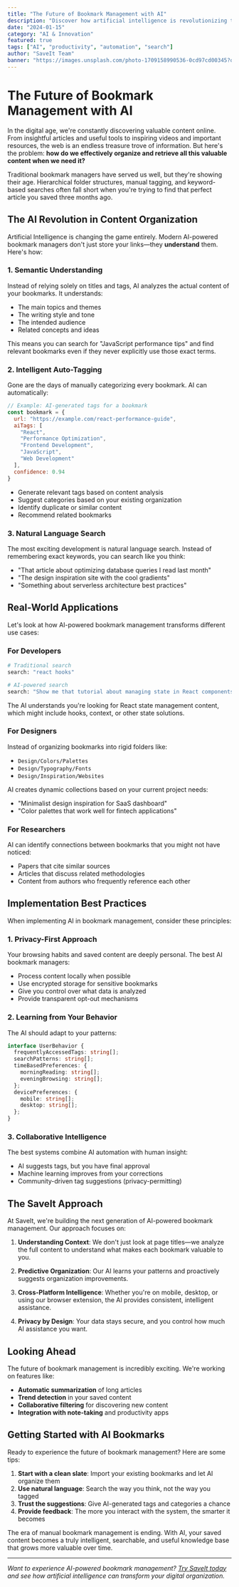 ```yaml
---
title: "The Future of Bookmark Management with AI"
description: "Discover how artificial intelligence is revolutionizing the way we save, organize, and retrieve our digital bookmarks."
date: "2024-01-15"
category: "AI & Innovation"
featured: true
tags: ["AI", "productivity", "automation", "search"]
author: "SaveIt Team"
banner: "https://images.unsplash.com/photo-1709158990536-0cd97cd00345?q=80&w=4470&auto=format&fit=crop&ixlib=rb-4.1.0&ixid=M3wxMjA3fDB8MHxwaG90by1wYWdlfHx8fGVufDB8fHx8fA%3D%3D"
---
```


# The Future of Bookmark Management with AI

In the digital age, we're constantly discovering valuable content online. From insightful articles and useful tools to inspiring videos and important resources, the web is an endless treasure trove of information. But here's the problem: **how do we effectively organize and retrieve all this valuable content when we need it?**

Traditional bookmark managers have served us well, but they're showing their age. Hierarchical folder structures, manual tagging, and keyword-based searches often fall short when you're trying to find that perfect article you saved three months ago.

## The AI Revolution in Content Organization

Artificial Intelligence is changing the game entirely. Modern AI-powered bookmark managers don't just store your links—they **understand** them. Here's how:

### 1. Semantic Understanding

Instead of relying solely on titles and tags, AI analyzes the actual content of your bookmarks. It understands:

- The main topics and themes
- The writing style and tone
- The intended audience
- Related concepts and ideas

This means you can search for "JavaScript performance tips" and find relevant bookmarks even if they never explicitly use those exact terms.

### 2. Intelligent Auto-Tagging

Gone are the days of manually categorizing every bookmark. AI can automatically:

```javascript
// Example: AI-generated tags for a bookmark
const bookmark = {
  url: "https://example.com/react-performance-guide",
  aiTags: [
    "React",
    "Performance Optimization", 
    "Frontend Development",
    "JavaScript",
    "Web Development"
  ],
  confidence: 0.94
}
```

- Generate relevant tags based on content analysis
- Suggest categories based on your existing organization
- Identify duplicate or similar content
- Recommend related bookmarks

### 3. Natural Language Search

The most exciting development is natural language search. Instead of remembering exact keywords, you can search like you think:

- "That article about optimizing database queries I read last month"
- "The design inspiration site with the cool gradients"
- "Something about serverless architecture best practices"

## Real-World Applications

Let's look at how AI-powered bookmark management transforms different use cases:

### For Developers

```bash
# Traditional search
search: "react hooks"

# AI-powered search  
search: "Show me that tutorial about managing state in React components"
```

The AI understands you're looking for React state management content, which might include hooks, context, or other state solutions.

### For Designers

Instead of organizing bookmarks into rigid folders like:
- `Design/Colors/Palettes`
- `Design/Typography/Fonts`
- `Design/Inspiration/Websites`

AI creates dynamic collections based on your current project needs:
- "Minimalist design inspiration for SaaS dashboard"
- "Color palettes that work well for fintech applications"

### For Researchers

AI can identify connections between bookmarks that you might not have noticed:
- Papers that cite similar sources
- Articles that discuss related methodologies
- Content from authors who frequently reference each other

## Implementation Best Practices

When implementing AI in bookmark management, consider these principles:

### 1. Privacy-First Approach

Your browsing habits and saved content are deeply personal. The best AI bookmark managers:

- Process content locally when possible
- Use encrypted storage for sensitive bookmarks
- Give you control over what data is analyzed
- Provide transparent opt-out mechanisms

### 2. Learning from Your Behavior

The AI should adapt to your patterns:

```typescript
interface UserBehavior {
  frequentlyAccessedTags: string[];
  searchPatterns: string[];
  timeBasedPreferences: {
    morningReading: string[];
    eveningBrowsing: string[];
  };
  devicePreferences: {
    mobile: string[];
    desktop: string[];
  };
}
```

### 3. Collaborative Intelligence

The best systems combine AI automation with human insight:

- AI suggests tags, but you have final approval
- Machine learning improves from your corrections
- Community-driven tag suggestions (privacy-permitting)

## The SaveIt Approach

At SaveIt, we're building the next generation of AI-powered bookmark management. Our approach focuses on:

1. **Understanding Context**: We don't just look at page titles—we analyze the full content to understand what makes each bookmark valuable to you.

2. **Predictive Organization**: Our AI learns your patterns and proactively suggests organization improvements.

3. **Cross-Platform Intelligence**: Whether you're on mobile, desktop, or using our browser extension, the AI provides consistent, intelligent assistance.

4. **Privacy by Design**: Your data stays secure, and you control how much AI assistance you want.

## Looking Ahead

The future of bookmark management is incredibly exciting. We're working on features like:

- **Automatic summarization** of long articles
- **Trend detection** in your saved content
- **Collaborative filtering** for discovering new content
- **Integration with note-taking** and productivity apps

## Getting Started with AI Bookmarks

Ready to experience the future of bookmark management? Here are some tips:

1. **Start with a clean slate**: Import your existing bookmarks and let AI organize them
2. **Use natural language**: Search the way you think, not the way you tagged
3. **Trust the suggestions**: Give AI-generated tags and categories a chance
4. **Provide feedback**: The more you interact with the system, the smarter it becomes

The era of manual bookmark management is ending. With AI, your saved content becomes a truly intelligent, searchable, and useful knowledge base that grows more valuable over time.

---

*Want to experience AI-powered bookmark management? [Try SaveIt today](/) and see how artificial intelligence can transform your digital organization.*